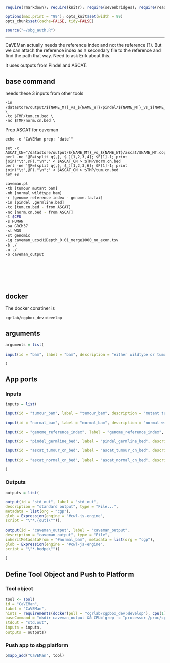 ```r
require(rmarkdown); require(knitr); require(sevenbridges); require(readr)

options(max.print = "99"); opts_knit$set(width = 99)
opts_chunk$set(cache=FALSE, tidy=FALSE)

source("~/sbg_auth.R")

```

<hr>

CaVEMan actually needs the reference index and not the reference (?).  But we can attach the reference index as a secondary file to the reference and find the path that way.  Need to ask Erik about this.

It uses outputs from Pindel and ASCAT.

## base command

needs these 3 inputs from other tools

```
-in /datastore/output/${NAME_MT}_vs_${NAME_WT}/pindel/${NAME_MT}_vs_${NAME_WT}.germline.bed  \
-tc $TMP/tum.cn.bed \
-nc $TMP/norm.cn.bed \
```

Prep ASCAT for caveman

```
echo -e "CaVEMan prep: `date`"

set -x
ASCAT_CN="/datastore/output/${NAME_MT}_vs_${NAME_WT}/ascat/$NAME_MT.copynumber.caveman.csv"
perl -ne '@F=(split q{,}, $_)[1,2,3,4]; $F[1]-1; print join("\t",@F)."\n";' < $ASCAT_CN > $TMP/norm.cn.bed
perl -ne '@F=(split q{,}, $_)[1,2,3,6]; $F[1]-1; print join("\t",@F)."\n";' < $ASCAT_CN > $TMP/tum.cn.bed
set +x

```

```sh

caveman.pl
-tb [tumour mutant bam]
-nb [normal wildtype bam]
-r [genome reference index - genome.fa.fai]
-in [pindel .germline.bed]
-tc [tum.cn.bed - from ASCAT]
-nc [norm.cn.bed - from ASCAT]
-t $CPU
-s HUMAN 
-sa GRCh37 
-st WGS
-st genomic
-ig caveman_ucscHiDepth_0.01_merge1000_no_exon.tsv
-b ./ 
-u ./
-o caveman_output

```

<br><br><br><br>

## docker 

The docker conatiner is

``` cgrlab/cgpbox_dev:develop ```

## arguments

```r
arguments = list(
  
input(id = "bam", label = "bam", description = "either wildtype or tumour bam", type = "File", prefix = "-i")

)

```


## App ports {.tabset .tabset-fade .tabset-tabs}

### Inputs

```r
inputs = list(

input(id = "tumour_bam", label = "tumour_bam", description = "mutant tumour bam", type = "File", prefix = "-tb"),

input(id = "normal_bam", label = "normal_bam", description = "normal wildtype bam", type = "File", prefix = "-nb"),
  
input(id = "genome_reference_index", label = "genome_reference_index", description = "genome_reference_index", type = "File", prefix = "-r"),

input(id = "pindel_germline_bed", label = "pindel_germline_bed", description = "pindel_germline_bed", type = "File", prefix = "-in"),
  
input(id = "ascat_tumour_cn_bed", label = "ascat_tumour_cn_bed", description = "ascat_tumour_cn_bed", type = "File", prefix = "-tc"),
  
input(id = "ascat_normal_cn_bed", label = "ascat_normal_cn_bed", description = "ascat_normal_cn_bed", type = "File", prefix = "-nc")

)

```

### Outputs

```r

outputs = list(

output(id = "std_out", label = "std_out", 
description = "standard output", type = "File...",
metadata = list(org = "cgp"),
glob = Expression(engine = "#cwl-js-engine",
script = "\"*.{out}\"")),
  
output(id = "caveman_output", label = "caveman_output", 
description = "caveman_output", type = "File",
inheritMetadataFrom = "#normal_bam", metadata = list(org = "cgp"),
glob = Expression(engine = "#cwl-js-engine",
script = "\"*.bedpe\""))
  
)


```

## Define Tool Object and Push to Platform {.tabset .tabset-fade .tabset-tabs}
  
### Tool object

```r

tool <- Tool(
id = "CaVEMan", 
label = "CaVEMan",
hints = requirements(docker(pull = "cgrlab/cgpbox_dev:develop"), cpu(1), mem(1000)),
baseCommand = "mkdir caveman_output && CPU=`grep -c ^processor /proc/cpuinfo` && caveman.pl -t $CPU -s HUMAN -sa GRCh37 -st WGS -st genomic -ig caveman_ucscHiDepth_0.01_merge1000_no_exon.tsv -b ./ -u ./ -o caveman_output",
stdout = "std.out",
inputs = inputs,
outputs = outputs)


```

### Push app to sbg platform

```r

p$app_add("CaVEMan", tool)


```


